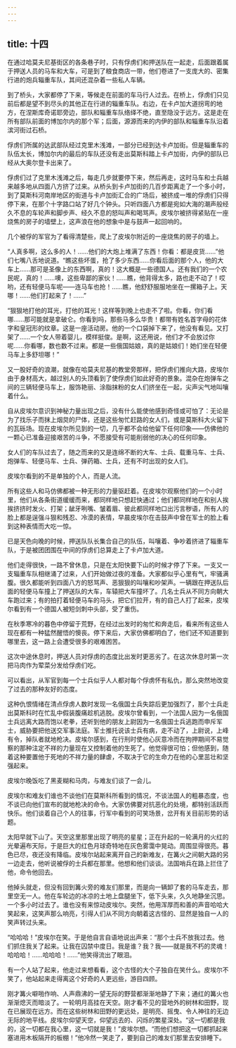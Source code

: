 ```yaml
---
---
---
```

title: 十四
---



在通过哈莫夫尼基街区的各条巷子时，只有俘虏们和押送队在一起走，后面跟着属于押送人员的马车和大车，可是到了粮食商店一带，他们卷进了一支庞大的、密集行进的炮兵辎重车队，其间还混杂着一些私人车辆。

到了桥头，大家都停了下来，等候走在前面的车马行人过去。在桥上，俘虏们只见前后都是望不到尽头的其他正在行进的辎重车队。右边，在卡卢加大道拐弯的地方，在涅斯库奇诺耶旁边，部队和辎重车队络绎不绝，直至隐没于远方。这是走在所有部队前面的博加尔内的那个军；后面，源源而来的内伊的部队和辎重车队沿着滨河街过石桥。

俘虏们所属的达武部队经过克里木浅滩，一部分已经到达卡卢加街。但是辎重车的队伍太长，博加尔内的最后的车队还没有走出莫斯科踏上卡卢加街，内伊的部队已经从大奥尔登卡出来了。

俘虏们过了克里木浅滩之后，每走几步就要停下来，然后再走，这时马车和士兵越来越多地从四面八方挤了过来。从桥头到卡卢加街的几百步距离走了一个多小时，到了莫斯科河南岸地区的街道与卡卢加街汇合的广场后，被挤成一堆的俘虏们只得停下来，在那个十字路口站了好几个钟头。只听四面八方都是宛如大海的潮声般经久不息的车轮声和脚步声、经久不息的怒叫声和喝骂声。皮埃尔被挤得紧贴在一座烧焦的房子的墙壁上，这声浪在他的想象中是与鼓声一起回响的。

几个被俘的军官为了看得清楚些，爬上了皮埃尔附近的一座烧焦的房子的墙上。

“人真多啊，这么多的人！……他们的大炮上堆满了东西！你看：都是皮货……”他们七嘴八舌地说道。“瞧这些坏蛋，抢了多少东西……你看后面的那个人，他的大车上……那可是圣像上的东西啊，真的！这大概是一些德国人。还有我们的一个农民呢，真的！……噢，这些卑鄙的家伙！……瞧，他背得太多，路也走不动了！哎哟，还有轻便马车呢——连马车也抢！……瞧，他舒舒服服地坐在一摞箱子上。天哪！……他们打起来了！……”

“狠狠地打他的耳光，打他的耳光！这样等到晚上也走不了啦。你看，你们看哪……那可能就是拿破仑。你看到吗，那些马多么华贵！都带有姓名首字母的花体字和皇冠形的纹章。这是一座活动房。他的一个口袋掉下来了，他没有看见。又打架了……一个女人带着婴儿，模样挺俊。是啊，这还用说，他们才不会放过你呢……你看哪，数也数不过来。都是一些俄国姑娘，真的是姑娘们！她们坐在轻便马车上多舒坦哪！”

又一股好奇的浪潮，就像在哈莫夫尼基的教堂旁那样，把俘虏们推向大路，皮埃尔由于身材高大，越过别人的头顶看到了使俘虏们如此好奇的景象。混杂在炮弹车之间的三辆轻便马车上，服饰艳丽、涂脂抹粉的女人们挤坐在一起，尖声尖气地叫嚷着什么。

自从皮埃尔意识到神秘力量出现之后，没有什么能使他感到奇怪或可怕了：无论是为了找乐子而抹上烟炱的尸体，还是这些匆忙赶路的女人们，或是莫斯科大火留下的瓦砾场。现在皮埃尔所见到的一切，几乎都不会给他留下任何印象——仿佛他的一颗心已准备迎接艰苦的斗争，不愿接受有可能削弱他的决心的任何印象。

女人们的车队过去了，随之而来的又是连绵不断的大车、士兵、载重马车、士兵、炮弹车、轻便马车、士兵、弹药箱、士兵，还有不时出现的女人们。

皮埃尔看到的不是单独的个人，而是人流。

所有这些人和马仿佛都被一种无形的力量驱赶着。在皮埃尔观察他们的一个小时里，他们从各条街道缓缓而来，都同样地只想赶快通过；他们都同样地在和别人挨挨挤挤时发火、打架；龇牙咧嘴、皱着眉、彼此都同样地口出污言秽语，所有人的脸上都是逞强斗狠和残忍、冷漠的表情，早晨皮埃尔在击鼓声中曾在军士的脸上看到这种表情而大吃一惊。

已是天色向晚的时候，押送队队长集合自己的队伍，叫嚷着、争吵着挤进了辎重车队，于是被团团围在中间的俘虏们总算走上了卡卢加大道。

他们走得很快，一路不曾休息，只是在太阳快要下山的时候才停了下来。一支又一支辎重车队相继涌了过来，人们开始做过夜的准备。大家都似乎心里有气，牢骚满腹。很久都能听到四面八方的怒骂声、恶狠狠的叫嚷和吵架声。一辆跟在押送队后面的轻便马车撞上了押送队的大车，车辕把大车撞坏了。几名士兵从不同方向朝大车跑过来；有的拍打着轻便马车的马头，把它们拉开，有的自己人打了起来，皮埃尔看到有一个德国人被短剑刺中头部，受了重伤。

在秋季寒冷的暮色中停留于荒野，在经过出发时的匆忙和奔走后，看来所有这些人现在都有一种猛然醒悟的懊丧。停下来后，大家仿佛都明白了，他们还不知道要到哪里去，这一路上会遭受很多的艰难困苦。

这次中途休息时，押送人员对俘虏的态度比出发时更恶劣了。在这次休息时第一次把马肉作为荤菜分发给俘虏们吃。

可以看出，从军官到每一个士兵似乎人人都对每个俘虏怀有私仇，那么突然地改变了过去的那种友好的态度。

这种仇恨情绪在清点俘虏人数时发现一名俄国士兵失踪后更加强烈了，那个士兵走出莫斯科时在忙乱中假装腹痛趁机逃脱。皮埃尔曾看到，一个法国人因为一名俄国士兵远离大路而饱以老拳，还听到他的朋友上尉因为一名俄国士兵逃跑而申斥军士，威胁要把他送交军事法庭。军士推托说该士兵有病，走不动了，上尉说，上峰有令，掉队者就地枪决。皮埃尔感到，在行刑时使他心灰意冷而在拘押期间不易觉察的那种注定不祥的力量现在又控制着他的生死了。他觉得很可怕；但他感到，随着这种要置他于死地的不祥力量的肆虐，不取决于它的生命力在他的心里茁壮和坚强起来。

皮埃尔晚饭吃了黑麦糊和马肉，与难友们谈了一会儿。

皮埃尔和难友们谁也不谈他们在莫斯科所看到的情况，不谈法国人的粗暴态度，也不谈已向他们宣布的就地枪决的命令。大家仿佛要对抗恶化的处境，都特别活跃而快乐。他们谈着自己个人的往事，行军中看到的可笑场景，岔开有关目前形势的话题。

太阳早就下山了。天空这里那里出现了明亮的星星；正在升起的一轮满月的火红的光晕遍布天际，于是巨大的红色月球奇特地在灰色雾霭中晃动。周围显得很亮。暮色已尽，夜还没有降临。皮埃尔站起来离开自己的新难友，在篝火之间朝大路的另一边走去，他听说被俘的士兵都在那里。他想和他们谈谈。法国哨兵在路上拦住了他，命令他回去。

他掉头就走，但没有回到篝火旁的难友们那里，而是向一辆卸了套的马车走去，那里空无一人。他在车轮边的冰凉的土地上盘腿坐下，低下头来，久久地静坐沉思。一个多小时过去了。谁也没有来惊动皮埃尔。突然，他用浑厚而和善的声音哈哈大笑起来，这笑声那么响亮，引得人们从不同方向朝着这古怪的、显然是独自一人的笑声转过头来。

“哈哈哈！”皮埃尔在笑。于是他自言自语地说出声来：“那个士兵不放我过去。他们抓住我关了起来。让我在囚禁中度日。我是谁？我？我——就是我不朽的灵魂！哈哈哈！……哈哈哈！……”他笑得流出了眼泪。

有一个人站了起来，他走过来想看看，这个古怪的大个子独自在笑什么。皮埃尔不笑了，他站起来走得离这个好奇的人更远些，游目四顾。

刚才篝火噼啪作响、人声鼎沸的一望无际的野营都渐渐地静了下来；通红的篝火也渐渐熄灭而暗淡了。一轮明月高挂在天空。刚才看不见的营地外的树林和田野，现在已展现在远方。而在这些树林和田野的更远处，是明亮、摇曳、令人神往的无边无际的地平线。皮埃尔仰望天空，仰望远去的、闪烁的繁星深处。“这一切都是我的，这一切都在我心里，这一切就是我！”皮埃尔想。“而他们想把这一切都抓起来塞进用木板隔开的板棚！”他冷然一笑走了，要到自己的难友们那里去安排睡下。
